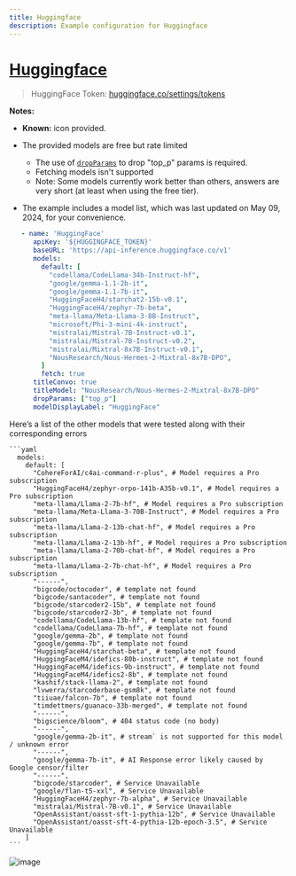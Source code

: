 ```yaml
---
title: Huggingface
description: Example configuration for Huggingface
---
```


# [Huggingface](https://huggingface.co)

> HuggingFace Token: [huggingface.co/settings/tokens](https://huggingface.co/settings/tokens)

**Notes:**

- **Known:** icon provided.

- The provided models are free but rate limited

  - The use of [`dropParams`](/docs/configuration/librechat_yaml/object_structure/custom_endpoint#dropparams) to drop "top_p" params is required.
  - Fetching models isn't supported
  - Note: Some models currently work better than others, answers are very short (at least when using the free tier).

- The example includes a model list, which was last updated on May 09, 2024, for your convenience.

```yaml
   - name: 'HuggingFace'
      apiKey: '${HUGGINGFACE_TOKEN}'
      baseURL: 'https://api-inference.huggingface.co/v1'
      models:
        default: [
          "codellama/CodeLlama-34b-Instruct-hf",
          "google/gemma-1.1-2b-it",
          "google/gemma-1.1-7b-it",
          "HuggingFaceH4/starchat2-15b-v0.1",
          "HuggingFaceH4/zephyr-7b-beta",
          "meta-llama/Meta-Llama-3-8B-Instruct",
          "microsoft/Phi-3-mini-4k-instruct",
          "mistralai/Mistral-7B-Instruct-v0.1",
          "mistralai/Mistral-7B-Instruct-v0.2",
          "mistralai/Mixtral-8x7B-Instruct-v0.1",
          "NousResearch/Nous-Hermes-2-Mixtral-8x7B-DPO",
        ]
        fetch: true
      titleConvo: true
      titleModel: "NousResearch/Nous-Hermes-2-Mixtral-8x7B-DPO"
      dropParams: ["top_p"]
      modelDisplayLabel: "HuggingFace"
```

<Callout type="warning" title="Other Model Errors">
    Here’s a list of the other models that were tested along with their corresponding errors
    
    ```yaml
      models:
        default: [
          "CohereForAI/c4ai-command-r-plus", # Model requires a Pro subscription
          "HuggingFaceH4/zephyr-orpo-141b-A35b-v0.1", # Model requires a Pro subscription
          "meta-llama/Llama-2-7b-hf", # Model requires a Pro subscription
          "meta-llama/Meta-Llama-3-70B-Instruct", # Model requires a Pro subscription
          "meta-llama/Llama-2-13b-chat-hf", # Model requires a Pro subscription
          "meta-llama/Llama-2-13b-hf", # Model requires a Pro subscription
          "meta-llama/Llama-2-70b-chat-hf", # Model requires a Pro subscription
          "meta-llama/Llama-2-7b-chat-hf", # Model requires a Pro subscription
          "------",
          "bigcode/octocoder", # template not found
          "bigcode/santacoder", # template not found
          "bigcode/starcoder2-15b", # template not found
          "bigcode/starcoder2-3b", # template not found 
          "codellama/CodeLlama-13b-hf", # template not found
          "codellama/CodeLlama-7b-hf", # template not found
          "google/gemma-2b", # template not found
          "google/gemma-7b", # template not found
          "HuggingFaceH4/starchat-beta", # template not found
          "HuggingFaceM4/idefics-80b-instruct", # template not found
          "HuggingFaceM4/idefics-9b-instruct", # template not found
          "HuggingFaceM4/idefics2-8b", # template not found
          "kashif/stack-llama-2", # template not found
          "lvwerra/starcoderbase-gsm8k", # template not found
          "tiiuae/falcon-7b", # template not found
          "timdettmers/guanaco-33b-merged", # template not found
          "------",
          "bigscience/bloom", # 404 status code (no body)
          "------",
          "google/gemma-2b-it", # stream` is not supported for this model / unknown error
          "------",
          "google/gemma-7b-it", # AI Response error likely caused by Google censor/filter
          "------",
          "bigcode/starcoder", # Service Unavailable
          "google/flan-t5-xxl", # Service Unavailable
          "HuggingFaceH4/zephyr-7b-alpha", # Service Unavailable
          "mistralai/Mistral-7B-v0.1", # Service Unavailable
          "OpenAssistant/oasst-sft-1-pythia-12b", # Service Unavailable
          "OpenAssistant/oasst-sft-4-pythia-12b-epoch-3.5", # Service Unavailable
        ]
    ```
</Callout>

![image](https://github.com/danny-avila/LibreChat/assets/32828263/191a3735-3acb-4ba7-917d-b930a933fc67)